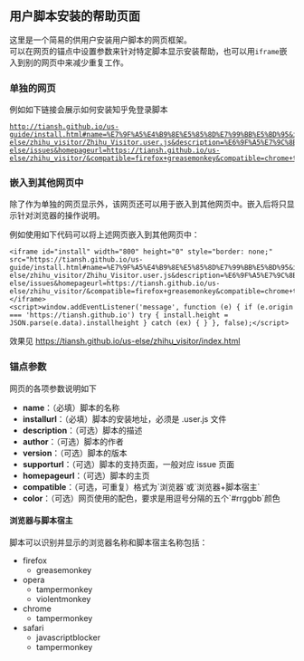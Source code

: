 == 用户脚本安装的帮助页面 ==

这里是一个简易的供用户安装用户脚本的网页框架。<br />
可以在网页的锚点中设置参数来针对特定脚本显示安装帮助，也可以用<code>iframe</code>嵌入到别的网页中来减少重复工作。

=== 单独的网页 ===

例如如下链接会展示如何安装知乎免登录脚本<br />
<a href="http://tiansh.github.io/us-guide/install.html#name=%E7%9F%A5%E4%B9%8E%E5%85%8D%E7%99%BB%E5%BD%95&installurl=https://tiansh.github.io/us-else/zhihu_visitor/Zhihu_Visitor.user.js&description=%E6%9F%A5%E7%9C%8B%E5%AE%8C%E6%95%B4%E7%9A%84%E5%9B%9E%E7%AD%94%E8%80%8C%E6%97%A0%E9%9C%80%E6%B3%A8%E5%86%8C%E7%99%BB%E5%BD%95&author=tiansh&version=2.1&supporturl=https://github.com/tiansh/us-else/issues&homepageurl=https://tiansh.github.io/us-else/zhihu_visitor/&compatible=firefox+greasemonkey&compatible=chrome+tampermonkey&&compatible=opera+tampermonkey&color=#EEF2F5,#000,#026B76,#298BD8,#fff"><pre>http://tiansh.github.io/us-guide/install.html#name=%E7%9F%A5%E4%B9%8E%E5%85%8D%E7%99%BB%E5%BD%95&installurl=https://tiansh.github.io/us-else/zhihu_visitor/Zhihu_Visitor.user.js&description=%E6%9F%A5%E7%9C%8B%E5%AE%8C%E6%95%B4%E7%9A%84%E5%9B%9E%E7%AD%94%E8%80%8C%E6%97%A0%E9%9C%80%E6%B3%A8%E5%86%8C%E7%99%BB%E5%BD%95&author=tiansh&version=2.1&supporturl=https://github.com/tiansh/us-else/issues&homepageurl=https://tiansh.github.io/us-else/zhihu_visitor/&compatible=firefox+greasemonkey&compatible=chrome+tampermonkey&&compatible=opera+tampermonkey&color=#EEF2F5,#000,#026B76,#298BD8,#fff</pre></a>

=== 嵌入到其他网页中 ===

除了作为单独的网页显示外，该网页还可以用于嵌入到其他网页中。嵌入后将只显示针对浏览器的操作说明。

例如使用如下代码可以将上述网页嵌入到其他网页中：

<pre><iframe id="install" width="800" height="0" style="border: none;" src="https://tiansh.github.io/us-guide/install.html#name=%E7%9F%A5%E4%B9%8E%E5%85%8D%E7%99%BB%E5%BD%95&installurl=https://tiansh.github.io/us-else/zhihu_visitor/Zhihu_Visitor.user.js&description=%E6%9F%A5%E7%9C%8B%E5%AE%8C%E6%95%B4%E7%9A%84%E5%9B%9E%E7%AD%94%E8%80%8C%E6%97%A0%E9%9C%80%E6%B3%A8%E5%86%8C%E7%99%BB%E5%BD%95&author=tiansh&version=2.1&supporturl=https://github.com/tiansh/us-else/issues&homepageurl=https://tiansh.github.io/us-else/zhihu_visitor/&compatible=firefox+greasemonkey&compatible=chrome+tampermonkey&&compatible=opera+tampermonkey&color=#EEF2F5,#000,#026B76,#298BD8,#fff"></iframe>
<script>window.addEventListener('message', function (e) { if (e.origin === 'https://tiansh.github.io') try { install.height = JSON.parse(e.data).installheight } catch (ex) { } }, false);</script></pre>

效果见 https://tiansh.github.io/us-else/zhihu_visitor/index.html

=== 锚点参数 ===

网页的各项参数说明如下

* '''name'''：（必填）脚本的名称
* '''installurl'''：（必填）脚本的安装地址，必须是 .user.js 文件
* '''description'''：（可选）脚本的描述
* '''author'''：（可选）脚本的作者
* '''version'''：（可选）脚本的版本
* '''supporturl'''：（可选）脚本的支持页面，一般对应 issue 页面
* '''homepageurl'''：（可选）脚本的主页
* '''compatible'''：（可选，可重复）格式为`浏览器`或`浏览器+脚本宿主`
* '''color'''：（可选）网页使用的配色，要求是用逗号分隔的五个`#rrggbb`颜色

==== 浏览器与脚本宿主 ====

脚本可以识别并显示的浏览器名称和脚本宿主名称包括：
* firefox
** greasemonkey
* opera
** tampermonkey
** violentmonkey
* chrome
** tampermonkey
* safari
** javascriptblocker
** tampermonkey

